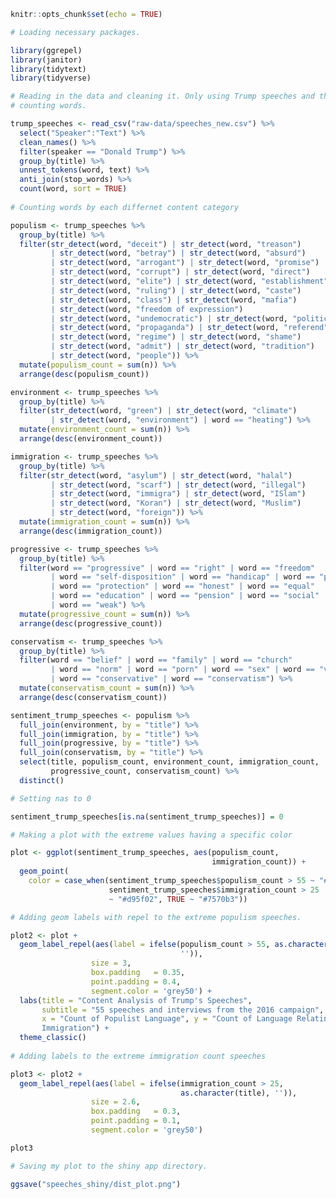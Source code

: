 
```r
knitr::opts_chunk$set(echo = TRUE)

# Loading necessary packages. 

library(ggrepel)
library(janitor)
library(tidytext)
library(tidyverse)
```

```r

# Reading in the data and cleaning it. Only using Trump speeches and then
# counting words.

trump_speeches <- read_csv("raw-data/speeches_new.csv") %>% 
  select("Speaker":"Text") %>% 
  clean_names() %>% 
  filter(speaker == "Donald Trump") %>% 
  group_by(title) %>% 
  unnest_tokens(word, text) %>% 
  anti_join(stop_words) %>% 
  count(word, sort = TRUE)
  
# Counting words by each differnet content category

populism <- trump_speeches %>% 
  group_by(title) %>% 
  filter(str_detect(word, "deceit") | str_detect(word, "treason")
         | str_detect(word, "betray") | str_detect(word, "absurd")
         | str_detect(word, "arrogant") | str_detect(word, "promise") 
         | str_detect(word, "corrupt") | str_detect(word, "direct")
         | str_detect(word, "elite") | str_detect(word, "establishment")
         | str_detect(word, "ruling") | str_detect(word, "caste")
         | str_detect(word, "class") | str_detect(word, "mafia")
         | str_detect(word, "freedom of expression")
         | str_detect(word, "undemocratic") | str_detect(word, "politic")
         | str_detect(word, "propaganda") | str_detect(word, "referend")
         | str_detect(word, "regime") | str_detect(word, "shame")
         | str_detect(word, "admit") | str_detect(word, "tradition")
         | str_detect(word, "people")) %>% 
  mutate(populism_count = sum(n)) %>% 
  arrange(desc(populism_count))

environment <- trump_speeches %>% 
  group_by(title) %>% 
  filter(str_detect(word, "green") | str_detect(word, "climate")
         | str_detect(word, "environment") | word == "heating") %>% 
  mutate(environment_count = sum(n)) %>% 
  arrange(desc(environment_count))

immigration <- trump_speeches %>% 
  group_by(title) %>% 
  filter(str_detect(word, "asylum") | str_detect(word, "halal")
         | str_detect(word, "scarf") | str_detect(word, "illegal")
         | str_detect(word, "immigra") | str_detect(word, "ISlam") 
         | str_detect(word, "Koran") | str_detect(word, "Muslim")
         | str_detect(word, "foreign")) %>% 
  mutate(immigration_count = sum(n)) %>% 
  arrange(desc(immigration_count))

progressive <- trump_speeches %>% 
  group_by(title) %>% 
  filter(word == "progressive" | word == "right" | word == "freedom" 
         | word == "self-disposition" | word == "handicap" | word == "poverty" 
         | word == "protection" | word == "honest" | word == "equal" 
         | word == "education" | word == "pension" | word == "social" 
         | word == "weak") %>% 
  mutate(progressive_count = sum(n)) %>% 
  arrange(desc(progressive_count))

conservatism <- trump_speeches %>% 
  group_by(title) %>% 
  filter(word == "belief" | word == "family" | word == "church"
         | word == "norm" | word == "porn" | word == "sex" | word == "values"
         | word == "conservative" | word == "conservatism") %>% 
  mutate(conservatism_count = sum(n)) %>% 
  arrange(desc(conservatism_count))

sentiment_trump_speeches <- populism %>% 
  full_join(environment, by = "title") %>% 
  full_join(immigration, by = "title") %>% 
  full_join(progressive, by = "title") %>% 
  full_join(conservatism, by = "title") %>% 
  select(title, populism_count, environment_count, immigration_count, 
         progressive_count, conservatism_count) %>% 
  distinct()

```

```r

# Setting nas to 0

sentiment_trump_speeches[is.na(sentiment_trump_speeches)] = 0

# Making a plot with the extreme values having a specific color

plot <- ggplot(sentiment_trump_speeches, aes(populism_count,
                                             immigration_count)) +
  geom_point(
    color = case_when(sentiment_trump_speeches$populism_count > 55 ~ "#1b9e77",
                      sentiment_trump_speeches$immigration_count > 25
                      ~ "#d95f02", TRUE ~ "#7570b3"))

# Adding geom labels with repel to the extreme populism speeches.

plot2 <- plot +
  geom_label_repel(aes(label = ifelse(populism_count > 55, as.character(title),
                                      '')),
                  size = 3,
                  box.padding   = 0.35, 
                  point.padding = 0.4,
                  segment.color = 'grey50') +
  labs(title = "Content Analysis of Trump's Speeches",
       subtitle = "55 speeches and interviews from the 2016 campaign",
       x = "Count of Populist Language", y = "Count of Language Relating to
       Immigration") +
  theme_classic()
  
# Adding labels to the extreme immigration count speeches

plot3 <- plot2 +
  geom_label_repel(aes(label = ifelse(immigration_count > 25,
                                      as.character(title), '')),
                  size = 2.6,
                  box.padding   = 0.3, 
                  point.padding = 0.1,
                  segment.color = 'grey50')
```

```r

plot3

# Saving my plot to the shiny app directory.

ggsave("speeches_shiny/dist_plot.png")
```



